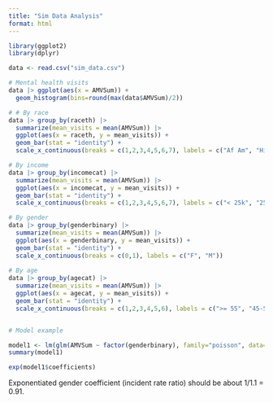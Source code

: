 ```yaml
---
title: "Sim Data Analysis"
format: html
---
```



```r
library(ggplot2)
library(dplyr)

data <- read.csv("sim_data.csv")

# Mental health visits
data |> ggplot(aes(x = AMVSum)) +
  geom_histogram(bins=round(max(data$AMVSum)/2))

# # By race
data |> group_by(raceth) |>
  summarize(mean_visits = mean(AMVSum)) |>
  ggplot(aes(x = raceth, y = mean_visits)) +
  geom_bar(stat = "identity") +
  scale_x_continuous(breaks = c(1,2,3,4,5,6,7), labels = c("Af Am", "Hispanic", "Mid Eastern", "Cauc-Other", "Cauc-Jewish", "Asian", "Nat Am/Pac Isl")) 

# By income
data |> group_by(incomecat) |>
  summarize(mean_visits = mean(AMVSum)) |>
  ggplot(aes(x = incomecat, y = mean_visits)) +
  geom_bar(stat = "identity") +
  scale_x_continuous(breaks = c(1,2,3,4,5,6,7), labels = c("< 25k", "25k-50k", "50k-75k", "75k-100k", "100k-125k", "125-150k", "> 150k"))

# By gender
data |> group_by(genderbinary) |>
  summarize(mean_visits = mean(AMVSum)) |>
  ggplot(aes(x = genderbinary, y = mean_visits)) +
  geom_bar(stat = "identity") +
  scale_x_continuous(breaks = c(0,1), labels = c("F", "M"))
 
# By age
data |> group_by(agecat) |>
  summarize(mean_visits = mean(AMVSum)) |>
  ggplot(aes(x = agecat, y = mean_visits)) +
  geom_bar(stat = "identity") +
  scale_x_continuous(breaks = c(1,2,3,4,5,6), labels = c(">= 55", "45-54", "35-44", "25-34", "18-24", "< 18"))


# Model example

model1 <- lm(glm(AMVSum ~ factor(genderbinary), family="poisson", data=data))
summary(model1)

exp(model1$coefficients)
```

Exponentiated gender coefficient (incident rate ratio) should be about 1/1.1 = 0.91.
